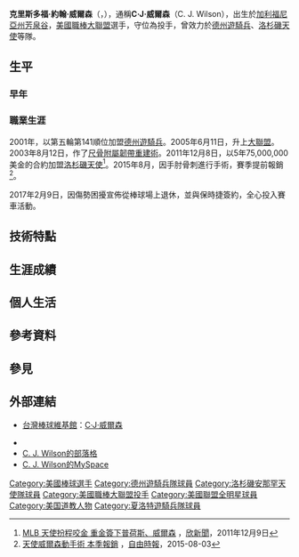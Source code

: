{{Infobox MLB player
|bgcolor1    = #ff0000
|bgcolor2    = #999999
|textcolor1  = white
|textcolor2  = white
|image       = C. J. Wilson on June 26, 2012.jpg
|width       = 300
|name        = C·J·威爾森<br/>C. J. Wilson
|position    = 投手
|birthdate   = {{birth date and age|1980|11|18}}
|birthplace  = {{USA}}[[加利福尼亞州|加利福尼亞州]][[芳泉谷_(加利福尼亞州)|芳泉谷]]
|team        = 退休
|number      =
|bats        = 左打
|throws      = 左投
|debutleague = MLB
|debutdate   = 6月11日
|debutyear   = 2005年
|debutteam   = [[德州遊騎兵|德州遊騎兵]]
|finalleague = MLB
|finaldate   = 7月28日
|finalyear   = 2015年
|finalteam   = [[洛杉磯天使|洛杉磯天使]]
|statleague  = MLB
|stat1label  = 勝投
|stat1value  = 94勝–70負
|stat2label  = [[防御率|防御率]]
|stat2value  = 3.74
|stat3label  = 奪三振
|stat3value  = 1,259
|teams       = <nowiki></nowiki>
* [[德州遊騎兵|德州遊騎兵]]（2005–11年）
* [[洛杉磯天使|洛杉磯天使]]（2012–15年）
|highlights  =
* 全明星賽（2次，2011年、2012年）
}}

'''克里斯多福·約翰·威爾森'''（{{lang-en|Christopher John Wilson}}，{{bd|1980年|11月18日|catIdx=W}}），通稱'''C·J·威爾森'''（C. J. Wilson），出生於[[加利福尼亞州|加利福尼亞州]][[芳泉谷_(加利福尼亞州)|芳泉谷]]，[[美國職棒大聯盟|美國職棒大聯盟]]選手，守位為投手，曾效力於[[德州遊騎兵|德州遊騎兵]]、[[洛杉磯天使|洛杉磯天使]]等隊。

== 生平 ==
=== 早年 ===
{{expand section}}

=== 職業生涯 ===
2001年，以第五輪第141順位加盟[[德州遊騎兵|德州遊騎兵]]。2005年6月11日，升上[[大聯盟|大聯盟]]。2003年8月12日，作了[[尺骨附屬韌帶重建術|尺骨附屬韌帶重建術]]。2011年12月8日，以5年75,000,000美金的合約加盟[[洛杉磯天使|洛杉磯天使]]<ref>[http://www.xinmedia.com/n/news_article.aspx?newsid=8307&type=0 MLB 天使扮程咬金 重金簽下普荷斯、威爾森] {{Wayback|url=http://www.xinmedia.com/n/news_article.aspx?newsid=8307&type=0 |date=20140512231115 }}，[[欣新聞|欣新聞]]，2011年12月9日</ref>。2015年8月，因手肘骨刺進行手術，賽季提前報銷<ref>[http://sports.ltn.com.tw/news/breakingnews/1399050 天使威爾森動手術 本季報銷] {{Wayback|url=http://sports.ltn.com.tw/news/breakingnews/1399050 |date=20161026233725 }}，[[自由時報|自由時報]]，2015-08-03</ref>。

2017年2月9日，因傷勢困擾宣佈從棒球場上退休，並與保時捷簽約，全心投入賽車活動。

== 技術特點 ==
{{expand section}}

== 生涯成績 ==
{{expand section}}

== 個人生活 ==
{{expand section}}

== 參考資料 ==
{{Reflist}}

== 參見 ==
{{Portal box|棒球}}

== 外部連結 ==
* [[台灣棒球維基館|台灣棒球維基館]]：[http://twbsball.dils.tku.edu.tw/wiki/index.php/C.J._Wilson C·J·威爾森]{{Wayback|url=http://twbsball.dils.tku.edu.tw/wiki/index.php/C.J._Wilson |date=20161026231447 }}
{{commons category|C. J. Wilson}}
{{Baseballstats|mlb=450351|espn=6311|br=w/wilsocj01|fangraphs=3580|cube=C.J.-Wilson|brm=wilson002chr}}
* {{twitter|str8edgeracer|C. J. Wilson}}
* [http://ryansbrother.tumblr.com/ C. J. Wilson的部落格]{{Wayback|url=http://ryansbrother.tumblr.com/ |date=20140512222753 }}
* [http://www.myspace.com/blueglovelefty C. J. Wilson的MySpace]{{Wayback|url=http://www.myspace.com/blueglovelefty |date=20140513020814 }}

{{DEFAULTSORT:Wilson, C. J.}}
[[Category:美國棒球選手|Category:美國棒球選手]]
[[Category:德州遊騎兵隊球員|Category:德州遊騎兵隊球員]]
[[Category:洛杉磯安那罕天使隊球員|Category:洛杉磯安那罕天使隊球員]]
[[Category:美國職棒大聯盟投手|Category:美國職棒大聯盟投手]]
[[Category:美國聯盟全明星球員|Category:美國聯盟全明星球員]]
[[Category:美国道教人物|Category:美国道教人物]]
[[Category:夏洛特遊騎兵隊球員|Category:夏洛特遊騎兵隊球員]]